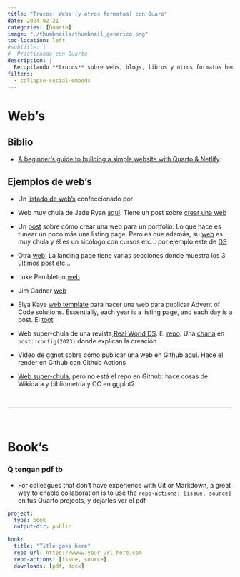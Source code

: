 ```yaml
---
title: "Trucos: Webs (y otros formatos) con Quaro"
date: 2024-02-21
categories: [Quarto]
image: "./thumbnails/thumbnail_generico.png"
toc-location: left
#subtitle: | 
#  Practicando con Quarto
description: |
  Recopilando **trucos** sobre webs, blogs, libros y otros formatos hechos con Quarto
filters:
  - collapse-social-embeds
---
```



# Web's

## Biblio

- [A beginner’s guide to building a simple website with Quarto & Netlify](https://jadeyryan.com/blog/2024-02-19_beginner-quarto-netlify/)



## Ejemplos de web's

- Un [listado de web's](https://qmdclub.com/) confeccionado por

- Web muy chula de Jade Ryan [aquí](https://jadeyryan.com/blog/2024-01-22_package-review/). Tiene un post sobre [crear una web](https://jadeyryan.com/blog/2024-02-19_beginner-quarto-netlify/)

- Un [post](https://www.crumplab.com/blog/662_quarto_portfolio/) sobre cómo crear una web para un portfolio. Lo que hace es tunear un poco más una listing page. Pero es que además, su [web](https://www.crumplab.com/) es muy chula y él es un sicólogo con cursos etc... por ejemplo este de [DS](https://www.crumplab.com/psyc3470/)

- Otra [web](https://www.r4photobiology.info/). La landing page tiene varias secciones donde muestra los 3 últimos post etc...


- Luke Pembleton [web](https://lpembleton.rbind.io/)

- Jim Gadner [web](https://jimgar.github.io/)

- Elya Kaye [web template](https://ellakaye.github.io/advent-of-code-website-template/) para hacer una web para publicar Advent of Code solutions. Essentially, each year is a listing page, and each day is a post. El [toot](https://fosstodon.org/@ellakaye/111495933386039967)


- Web super-chula de una revista,[Real World DS](https://realworlddatascience.net/). El [repo](https://github.com/realworlddatascience/realworlddatascience.github.io). Una [charla](https://github.com/realworlddatascience/realworlddatascience.github.io) en `post::config(2023)` donde explican la creación

- Video de ggnot sobre cómo publicar una web en Github [aquí](https://www.youtube.com/watch?v=DDQO_3R-q74). Hace el render en Github con Github Actions


- [Web super-chula](https://dwayzer.netlify.app/), pero no está el repo en Github: hace cosas de Wikidata y bibliometría y CC en ggplot2.

<br>

---------------------

<br>


# Book's

###  Q tengan pdf tb

- For colleagues that don't have experience with Git or Markdown, a great way to enable collaboration is to use the `repo-actions: [issue, source]` en tus Quarto projects, y dejarles ver el pdf

```yaml
project:
  type: book
  output-dir: public

book:
  title: "Title goes here"
  repo-url: https://wwww.your_url_here.com
  repo-actions: [issue, source]
  downloads: [pdf, docx]
```

